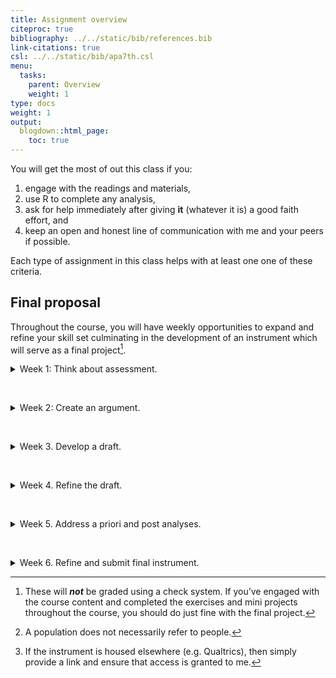 ```yaml
---
title: Assignment overview
citeproc: true
bibliography: ../../static/bib/references.bib
link-citations: true
csl: ../../static/bib/apa7th.csl
menu:
  tasks:
    parent: Overview
    weight: 1
type: docs
weight: 1
output:
  blogdown::html_page:
    toc: true
---
```


You will get the most of out this class if you:

1. engage with the readings and materials,
2. use R to complete any analysis,
3. ask for help immediately after giving **it** (whatever it is) a good faith effort, and
4. keep an open and honest line of communication with me and your peers if possible.

Each type of assignment in this class helps with at least one one of these criteria.

## Final proposal 

Throughout the course, you will have weekly opportunities to expand and refine your skill set culminating in the development of an instrument which will serve as a final project^[These will ***not*** be graded using a check system. If you've engaged with the course content and completed the exercises and mini projects throughout the course, you should do just fine with the final project.].

<div id="anchorwk1"> 
<details><summary>Week 1: Think about assessment.</summary>
<br>
<p>
Construct a one paragraph case for a population^[A population does not necessarily refer to people.] that needs to be researched, why it should be be studied, and how the data would be quantitative.
</p>
</details>
</div>
<br>

<div id="anchorwk2">
<details><summary>Week 2: Create an argument. </summary>
<br>
<p>
Submit a one to three page proposal outlining specific questions that you would like to assess and then describe an instrument that would be used to assess those items. Include general details on what measures would be used. 
</p>
</details>
</div>
<br>

<div id="anchorwk3">
<details><summary>Week 3. Develop a draft.</summary>
<br>
<p>
Create a draft of your instrument^[If the instrument is housed elsewhere (e.g. Qualtrics), then simply provide a link and ensure that access is granted to me.] by whatever medium you choose and then derive a skeleton. Map the measures directly to the items and group them if possible. 
</p>
</details>
</div>
<br>

<div id="anchorwk4">
<details><summary>Week 4. Refine the draft.</summary>
<br>
<p>
Based on feedback, amend the instrument if necessary and resubmit for further assessment. Explicitly detail what changes were made using a matrix. After approval, administer the instrument for pilot testing.
</p>
</details>
</div>
<br>

<div id="anchorwk5">
<details><summary>Week 5. Address a priori and post analyses.</summary>
<br>
<p>
Submit a one to three page with a description of what approaches were used to assess validity and reliability, and all corresponding data and analyses by csv and an R script, respectively.
</p>
</details>
</div>
<br>

<div id="anchorwk6">
<details><summary>Week 6. Refine and submit final instrument.</summary>
<br>
<p>
After amending, submit the final version of your instrument.
</p>
</details>
</div>


